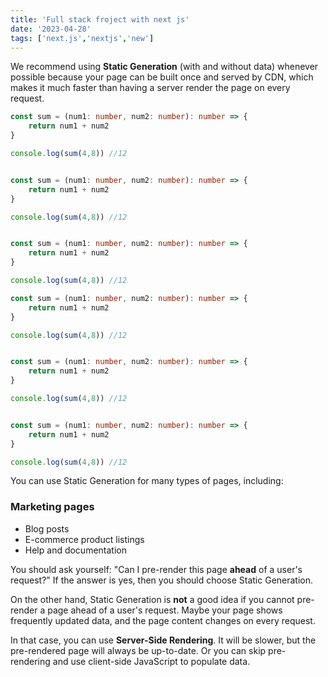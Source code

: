 ```yaml
---
title: 'Full stack froject with next js'
date: '2023-04-28'
tags: ['next.js','nextjs','new']
---
```


We recommend using **Static Generation** (with and without data) whenever possible because your page can be built once and served by CDN, which makes it much faster than having a server render the page on every request.


```ts
const sum = (num1: number, num2: number): number => {
    return num1 + num2
}

console.log(sum(4,8)) //12


const sum = (num1: number, num2: number): number => {
    return num1 + num2
}

console.log(sum(4,8)) //12


const sum = (num1: number, num2: number): number => {
    return num1 + num2
}

console.log(sum(4,8)) //12

```



```ts
const sum = (num1: number, num2: number): number => {
    return num1 + num2
}

console.log(sum(4,8)) //12


const sum = (num1: number, num2: number): number => {
    return num1 + num2
}

console.log(sum(4,8)) //12


const sum = (num1: number, num2: number): number => {
    return num1 + num2
}

console.log(sum(4,8)) //12
```

You can use Static Generation for many types of pages, including:

### Marketing pages
- Blog posts
- E-commerce product listings
- Help and documentation

You should ask yourself: "Can I pre-render this page **ahead** of a user's request?" If the answer is yes, then you should choose Static Generation.


On the other hand, Static Generation is **not** a good idea if you cannot pre-render a page ahead of a user's request. Maybe your page shows frequently updated data, and the page content changes on every request.

In that case, you can use **Server-Side Rendering**. It will be slower, but the pre-rendered page will always be up-to-date. Or you can skip pre-rendering and use client-side JavaScript to populate data.